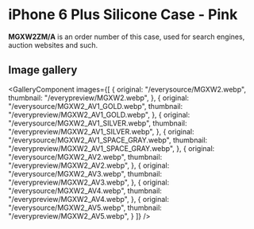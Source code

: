 
# iPhone 6 Plus Silicone Case - Pink

<Callout type='info' emoji='👉🏻'>**MGXW2ZM/A** is an order number of this case, used for search engines, auction websites and such.</Callout>

## Image gallery

<GalleryComponent
    images={[
      {
        original: "/everysource/MGXW2.webp",
        thumbnail: "/everypreview/MGXW2.webp",
      },
      {
        original: "/everysource/MGXW2_AV1_GOLD.webp",
        thumbnail: "/everypreview/MGXW2_AV1_GOLD.webp",
      },
      {
        original: "/everysource/MGXW2_AV1_SILVER.webp",
        thumbnail: "/everypreview/MGXW2_AV1_SILVER.webp",
      },
      {
        original: "/everysource/MGXW2_AV1_SPACE_GRAY.webp",
        thumbnail: "/everypreview/MGXW2_AV1_SPACE_GRAY.webp",
      },
      {
        original: "/everysource/MGXW2_AV2.webp",
        thumbnail: "/everypreview/MGXW2_AV2.webp",
      },
      {
        original: "/everysource/MGXW2_AV3.webp",
        thumbnail: "/everypreview/MGXW2_AV3.webp",
      },
      {
        original: "/everysource/MGXW2_AV4.webp",
        thumbnail: "/everypreview/MGXW2_AV4.webp",
      },
      {
        original: "/everysource/MGXW2_AV5.webp",
        thumbnail: "/everypreview/MGXW2_AV5.webp",
      }
    ]}
  />
